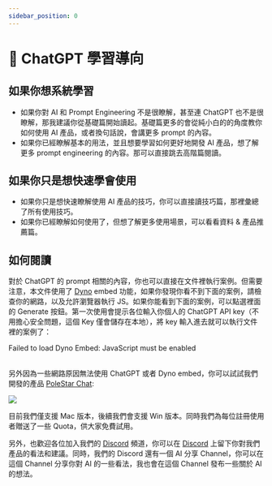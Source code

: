 ```yaml
---
sidebar_position: 0
---
```


# 🧭 ChatGPT 學習導向


<head>
  <script defer="defer" src="https://embed.trydyno.com/embedder.js"></script>
  <link href="https://embed.trydyno.com/embedder.css" rel="stylesheet" />
</head>

## 如果你想系統學習

- 如果你對 AI 和 Prompt Engineering 不是很瞭解，甚至連 ChatGPT 也不是很瞭解，那我建議你從基礎篇開始讀起。基礎篇更多的會從純小白的的角度教你如何使用 AI 產品，或者換句話說，會講更多 prompt 的內容。
- 如果你已經瞭解基本的用法，並且想要學習如何更好地開發 AI 產品，想了解更多 prompt engineering 的內容。那可以直接跳去高階篇閱讀。

## 如果你只是想快速學會使用

- 如果你只是想快速瞭解使用 AI 產品的技巧，你可以直接讀技巧篇，那裡彙總了所有使用技巧。
- 如果你已經瞭解如何使用了，但想了解更多使用場景，可以看看資料 & 產品推薦篇。

## 如何閱讀

對於 ChatGPT 的 prompt 相關的內容，你也可以直接在文件裡執行案例。但需要注意，本文件使用了 [Dyno](https://trydyno.com/) embed 功能，如果你發現你看不到下面的案例，請檢查你的網路，以及允許瀏覽器執行 JS。如果你能看到下面的案例，可以點選裡面的 Generate 按鈕。第一次使用會提示各位輸入你個人的 ChatGPT API key（不用擔心安全問題，這個 Key 僅會儲存在本地），將 key 輸入進去就可以執行文件裡的案例了：

<div trydyno-embed="" openai-model="text-davinci-003" initial-prompt="What is the capital of China?" initial-response="The capital of China is Beijing. " max-tokens="256" box-rows="3" model-temp="0.7" top-p="1">
    <noscript>Failed to load Dyno Embed: JavaScript must be enabled</noscript>
</div>

<br/>

另外因為一些網路原因無法使用 ChatGPT 或者 Dyno embed，你可以試試我們開發的產品 [PoleStar Chat](https://github.com/thinkingjimmy/PoleStarChat):

<img src={polestarbanner} />

目前我們僅支援 Mac 版本，後續我們會支援 Win 版本。同時我們為每位註冊使用者贈送了一些 Quota，供大家免費試用。

另外，也歡迎各位加入我們的 [Discord](https://discord.gg/B7Z7wjuUPg) 頻道，你可以在 [Discord](https://discord.gg/B7Z7wjuUPg) 上留下你對我們產品的看法和建議。同時，我們的 Discord 還有一個 AI 分享 Channel，你可以在這個 Channel 分享你對 AI 的一些看法，我也會在這個 Channel 發布一些關於 AI 的想法。
